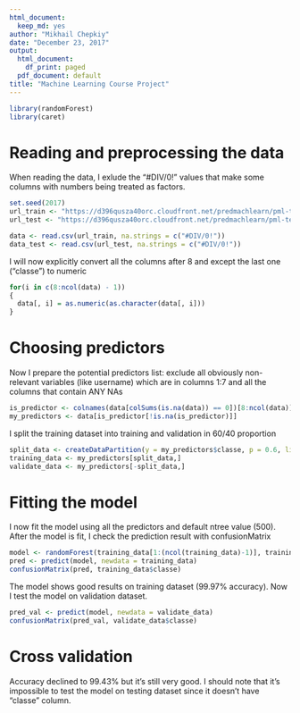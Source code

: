 ```yaml
---
html_document:
  keep_md: yes
author: "Mikhail Chepkiy"
date: "December 23, 2017"
output:
  html_document:
    df_print: paged
  pdf_document: default
title: "Machine Learning Course Project"
---
```


```r
library(randomForest)
library(caret)

```
# Reading and preprocessing the data
When reading the data, I exlude the "#DIV/0!" values that make some columns with numbers being treated as factors.

```r
set.seed(2017)
url_train <- "https://d396qusza40orc.cloudfront.net/predmachlearn/pml-training.csv"
url_test <- "https://d396qusza40orc.cloudfront.net/predmachlearn/pml-testing.csv"

data <- read.csv(url_train, na.strings = c("#DIV/0!"))
data_test <- read.csv(url_test, na.strings = c("#DIV/0!"))
```

I will now explicitly convert all the columns after 8 and except the last one ("classe") to numeric

```r
for(i in c(8:ncol(data) - 1))
{
  data[, i] = as.numeric(as.character(data[, i]))
}
```

# Choosing predictors
Now I prepare the potential predictors list: exclude all obviously non-relevant variables (like username) which are in columns 1:7 and all the columns that contain ANY NAs

```r
is_predictor <- colnames(data[colSums(is.na(data)) == 0])[8:ncol(data)]
my_predictors <- data[is_predictor[!is.na(is_predictor)]]
```

I split the training dataset into training and validation in 60/40 proportion

```r
split_data <- createDataPartition(y = my_predictors$classe, p = 0.6, list = FALSE )
training_data <- my_predictors[split_data,]
validate_data <- my_predictors[-split_data,]
```

# Fitting the model
I now fit the model using all the predictors and default ntree value (500). After the model is fit, I check the prediction result with confusionMatrix

```r
model <- randomForest(training_data[1:(ncol(training_data)-1)], training_data$classe)
pred <- predict(model, newdata = training_data)
confusionMatrix(pred, training_data$classe)
```

The model shows good results on training dataset (99.97% accuracy). Now I test the model on validation dataset.

```r
pred_val <- predict(model, newdata = validate_data)
confusionMatrix(pred_val, validate_data$classe)
```
# Cross validation
Accuracy declined to 99.43% but it's still very good. 
I should note that it's impossible to test the model on testing dataset since it doesn't have "classe" column.
